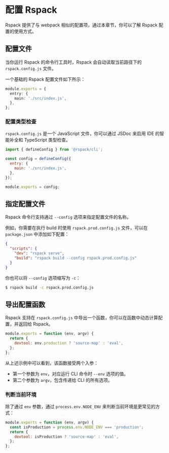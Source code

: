 # 配置 Rspack

Rspack 提供了与 webpack 相似的配置项，通过本章节，你可以了解 Rspack 配置的使用方式。

## 配置文件

当你运行 Rspack 的命令行工具时，Rspack 会自动读取当前路径下的 `rspack.config.js` 文件。

一个基础的 Rspack 配置文件如下所示：

```ts title="rspack.config.js"
module.exports = {
  entry: {
    main: './src/index.js',
  },
};
```

### 配置类型检查

`rspack.config.js` 是一个 JavaScript 文件，你可以通过 JSDoc 来启用 IDE 的智能补全和 TypeScript 类型检查。

```js title="rspack.config.js"
import { defineConfig } from '@rspack/cli';

const config = defineConfig({
  entry: {
    main: './src/index.js',
  },
});

module.exports = config;
```

## 指定配置文件

Rspack 命令行支持通过 `--config` 选项来指定配置文件的名称。

例如，你需要在执行 build 时使用 `rspack.prod.config.js` 文件，可以在 `package.json` 中添加如下配置：

```json title="package.json"
{
  "scripts": {
    "dev": "rspack serve",
    "build": "rspack build --config rspack.prod.config.js"
  }
}
```

你也可以将 `--config` 选项缩写为 `-c`：

```bash
$ rspack build -c rspack.prod.config.js
```

## 导出配置函数

Rspack 支持在 `rspack.config.js` 中导出一个函数，你可以在函数中动态计算配置，并返回给 Rspack。

```js title="rspack.config.js"
module.exports = function (env, argv) {
  return {
    devtool: env.production ? 'source-map' : 'eval',
  };
};
```

从上述示例中可以看到，该函数接受两个入参：

- 第一个参数为 `env`，对应运行 CLI 命令时 `--env` 选项的值。
- 第二个参数为 `argv`，包含传递给 CLI 的所有选项。

### 判断当前环境

除了通过 `env` 参数，通过 `process.env.NODE_ENV` 来判断当前环境是更常见的方式：

```js title="rspack.config.js"
module.exports = function (env, argv) {
  const isProduction = process.env.NODE_ENV === 'production';
  return {
    devtool: isProduction ? 'source-map' : 'eval',
  };
};
```
